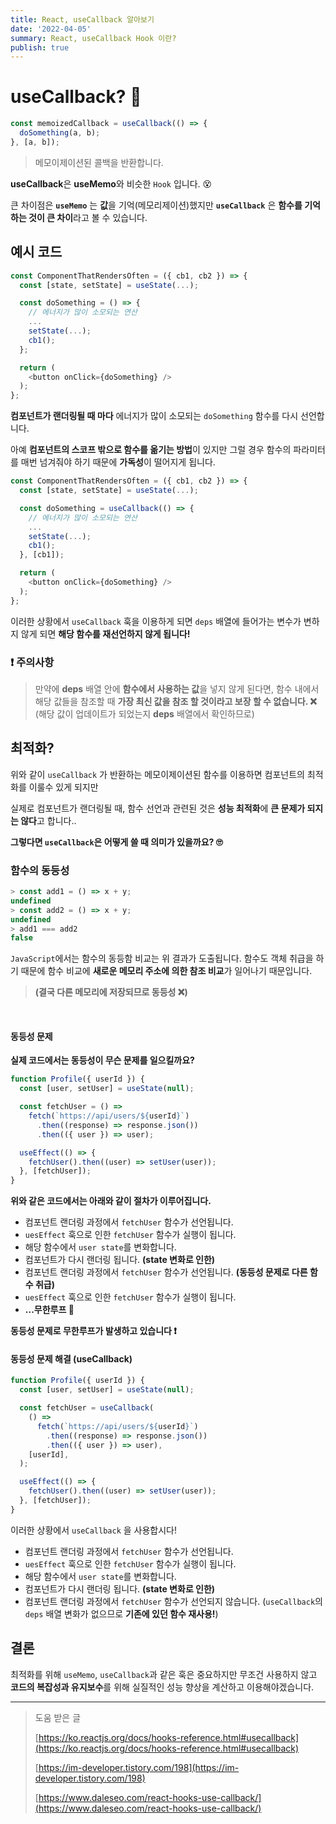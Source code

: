 ```yaml
---
title: React, useCallback 알아보기
date: '2022-04-05'
summary: React, useCallback Hook 이란?
publish: true
---
```


# useCallback? 🤔

```javascript
const memoizedCallback = useCallback(() => {
  doSomething(a, b);
}, [a, b]);
```

> 메모이제이션된 콜백을 반환합니다.

**useCallback**은 **useMemo**와 비슷한 `Hook` 입니다. 😵

큰 차이점은 **`useMemo`** 는 **값**을 기억(메모리제이션)했지만
**`useCallback`** 은 **함수를 기억하는 것이 큰 차이**라고 볼 수 있습니다.

## 예시 코드

```javascript
const ComponentThatRendersOften = ({ cb1, cb2 }) => {
  const [state, setState] = useState(...);

  const doSomething = () => {
    // 에너지가 많이 소모되는 연산
    ...
    setState(...);
    cb1();
  };

  return (
    <button onClick={doSomething} />
  );
};
```

**컴포넌트가 랜더링될 때 마다** 에너지가 많이 소모되는 `doSomething` 함수를 다시 선언합니다.

아예 **컴포넌트의 스코프 밖으로 함수를 옮기는 방법**이 있지만
그럴 경우 함수의 파라미터를 매번 넘겨줘야 하기 때문에 **가독성**이 떨어지게 됩니다.

```javascript
const ComponentThatRendersOften = ({ cb1, cb2 }) => {
  const [state, setState] = useState(...);

  const doSomething = useCallback(() => {
    // 에너지가 많이 소모되는 연산
    ...
    setState(...);
    cb1();
  }, [cb1]);

  return (
    <button onClick={doSomething} />
  );
};

```

이러한 상황에서 `useCallback` 훅을 이용하게 되면
`deps` 배열에 들어가는 변수가 변하지 않게 되면 **해당 함수를 재선언하지 않게 됩니다!**

### ❗ 주의사항

> 만약에 **deps** 배열 안에 **함수에서 사용하는 값**을 넣지 않게 된다면,
> 함수 내에서 해당 값들을 참조할 때
> **가장 최신 값을 참조 할 것이라고 보장 할 수 없습니다. ❌**
> (해당 값이 업데이트가 되었는지 **deps** 배열에서 확인하므로)

## 최적화?

위와 같이 `useCallback` 가 반환하는 메모이제이션된 함수를 이용하면
컴포넌트의 최적화를 이룰수 있게 되지만

실제로 컴포넌트가 랜더링될 때, 함수 선언과 관련된 것은
**성능 최적화**에 **큰 문제가 되지는 않다**고 합니다..

**그렇다면 `useCallback`은 어떻게 쓸 때 의미가 있을까요? 🙄**

### 함수의 동등성

```javascript
> const add1 = () => x + y;
undefined
> const add2 = () => x + y;
undefined
> add1 === add2
false
```

`JavaScript`에서는 함수의 동등함 비교는 위 결과가 도출됩니다.
함수도 객체 취급을 하기 때문에
함수 비교에 **새로운 메모리 주소에 의한 참조 비교**가 일어나기 때문입니다.

> **(결국 다른 메모리에 저장되므로 동등성 ❌)**

<br />

#### 동등성 문제

**실제 코드에서는 동등성이 무슨 문제를 일으킬까요?**

```javascript
function Profile({ userId }) {
  const [user, setUser] = useState(null);

  const fetchUser = () =>
    fetch(`https://api/users/${userId}`)
      .then((response) => response.json())
      .then(({ user }) => user);

  useEffect(() => {
    fetchUser().then((user) => setUser(user));
  }, [fetchUser]);
}
```

**위와 같은 코드에서는 아래와 같이 절차가 이루어집니다.**

- 컴포넌트 랜더링 과정에서 `fetchUser` 함수가 선언됩니다.
- `uesEffect` 훅으로 인한 `fetchUser` 함수가 실행이 됩니다.
- 해당 함수에서 `user state`를 변화합니다.
- 컴포넌트가 다시 랜더링 됩니다. **(state 변화로 인한)**
- 컴포넌트 랜더링 과정에서 `fetchUser` 함수가 선언됩니다. **(동등성 문제로 다른 함수 취급)**
- `uesEffect` 훅으로 인한 `fetchUser` 함수가 실행이 됩니다.
- **...무한루프 🤪**

**동등성 문제로 무한루프가 발생하고 있습니다 ❗️**

#### 동등성 문제 해결 (useCallback)

```javascript
function Profile({ userId }) {
  const [user, setUser] = useState(null);

  const fetchUser = useCallback(
    () =>
      fetch(`https://api/users/${userId}`)
        .then((response) => response.json())
        .then(({ user }) => user),
    [userId],
  );

  useEffect(() => {
    fetchUser().then((user) => setUser(user));
  }, [fetchUser]);
}
```

이러한 상황에서 `useCallback` 을 사용합시다!

- 컴포넌트 랜더링 과정에서 `fetchUser` 함수가 선언됩니다.
- `uesEffect` 훅으로 인한 `fetchUser` 함수가 실행이 됩니다.
- 해당 함수에서 `user state`를 변화합니다.
- 컴포넌트가 다시 랜더링 됩니다. **(state 변화로 인한)**
- 컴포넌트 랜더링 과정에서 `fetchUser` 함수가 선언되지 않습니다.
  (`useCallback`의 `deps` 배열 변화가 없으므로 **기존에 있던 함수 재사용!**)

## 결론

최적화를 위해 `useMemo`, `useCallback`과 같은 훅은 중요하지만
무조건 사용하지 않고 **코드의 복잡성과 유지보수**를 위해
실질적인 성능 향상을 계산하고 이용해야겠습니다.

---

> 도움 받은 글
>
> [https://ko.reactjs.org/docs/hooks-reference.html#usecallback](https://ko.reactjs.org/docs/hooks-reference.html#usecallback)
>
> [https://im-developer.tistory.com/198](https://im-developer.tistory.com/198)
>
> [https://www.daleseo.com/react-hooks-use-callback/](https://www.daleseo.com/react-hooks-use-callback/)
